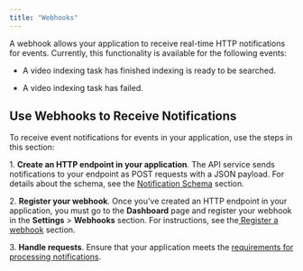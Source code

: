 ```yaml
---
title: "Webhooks"
---
```


A webhook allows your application to receive real-time HTTP notifications for events. Currently, this functionality is available for the following events:

* A video indexing task has finished indexing is ready to be searched.

* A video indexing task has failed.

## Use Webhooks to Receive Notifications

To receive event notifications for events in your application, use the steps in this section:

1\. **Create an HTTP endpoint in your application**. The API service sends notifications to your endpoint as POST requests with a JSON payload. For details about the schema, see the [Notification Schema](/guides/webhooks/notification-schema) section.

2\. **Register your webhook**. Once you've created an HTTP endpoint in your application, you must go to the **Dashboard** page and register your webhook in the **Settings** \> **Webhooks** section. For instructions, see the[ Register a webhook](/guides/webhooks/manage-webhooks#register-a-webhook) section.

3\. **Handle requests**. Ensure that your application meets the [requirements for processing notifications](/guides/webhooks/requirements-for-processing-notifications).

